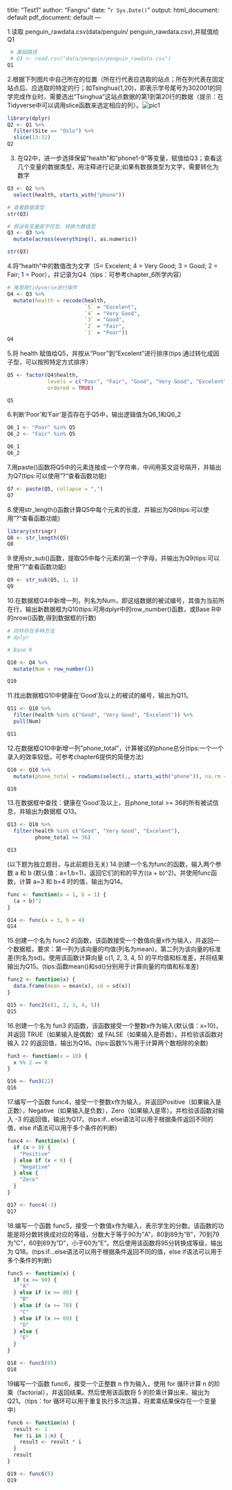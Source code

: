title: "Test1"
author: "Fangru"
date: "`r Sys.Date()`"
output:
  html_document: default
  pdf_document: default
---

1.读取 penguin_rawdata.csv(data/penguin/ penguin_rawdata.csv),并赋值给Q1

```r


 # 基础路径
 # Q1 <- read.csv("data/penguin/penguin_rawdata.csv")
Q1
```

2.根据下列图片中自己所在的位置（所在行代表应选取的站点；所在列代表在固定站点后、应选取的特定的行；如Tsinghua(1,20)，即表示学号尾号为302001的同学完成作业时，需要选出“Tsinghua”这站点数据的第1到第20行的数据（提示：在Tidyverse中可以调用slice函数来选定相应的列）。![pic1](picture/homework/pic1.png)

```r
library(dplyr)
Q2 <- Q1 %>%
  filter(Site == "Oslo") %>%
  slice(13:32)
Q2

```

3. 在Q2中，进一步选择保留“health”和“phone1-9”等变量，赋值给Q3；查看这几个变量的数据类型，用注释进行记录;如果有数据类型为文字，需要转化为数字
```r
Q3 <- Q2 %>%
  select(health, starts_with("phone"))

# 查看数据类型
str(Q3)

# 假设有变量是字符型，转换为数值型
Q3 <- Q3 %>%
  mutate(across(everything(), as.numeric))

str(Q3)
```

4.将“health”中的数值改为文字（5= Excelent; 4 = Very Good; 3 = Good; 2 = Fair; 1 = Poor），并记录为Q4（tips：可参考chapter_6所学内容）
```r
# 推荐用tidyverse进行操作
Q4 <- Q3 %>%
  mutate(health = recode(health,
                         `5` = "Excelent",
                         `4` = "Very Good",
                         `3` = "Good",
                         `2` = "Fair",
                         `1` = "Poor"))
Q4
```

5.将 health 赋值给Q5，并按从“Poor”到“Excelent”进行排序(tips:通过转化成因子型，可以按照特定方式排序）
```r

Q5 <- factor(Q4$health,
             levels = c("Poor", "Fair", "Good", "Very Good", "Excelent"),
             ordered = TRUE)

Q5
```

6.判断'Poor'和'Fair'是否存在于Q5中，输出逻辑值为Q6_1和Q6_2
```r

Q6_1 <- "Poor" %in% Q5
Q6_2 <- "Fair" %in% Q5

Q6_1
Q6_2
```

7.用paste()函数将Q5中的元素连接成一个字符串，中间用英文逗号隔开，并输出为Q7(tips:可以使用"?"查看函数功能)
```r

Q7 <- paste(Q5, collapse = ",")
Q7
```

8.使用str_length()函数计算Q5中每个元素的长度，并输出为Q8(tips:可以使用"?"查看函数功能)
```r
library(stringr)
Q8 <- str_length(Q5)
Q8
```

9.使用str_sub()函数，提取Q5中每个元素的第一个字母，并输出为Q9(tips:可以使用"?"查看函数功能)
```r

Q9 <- str_sub(Q5, 1, 1)
Q9
```

10.在数据框Q4中新增一列，列名为Num，即这组数据的被试编号，其值为当前所在行，输出新数据框为Q10(tips:可用dplyr中的row_number()函数，或Base R中的nrow()函数,得到数据框的行数)
```r
# 同样存在多种方法
# dplyr

# Base R

Q10 <- Q4 %>%
  mutate(Num = row_number())

Q10
```

11.找出数据框Q10中健康在'Good'及以上的被试的编号，输出为Q11。
```r
Q11 <- Q10 %>%
  filter(health %in% c("Good", "Very Good", "Excelent")) %>%
  pull(Num)

Q11

```
12.在数据框Q10中新增一列"phone_total"，计算被试的phone总分(tips:一个一个录入的效率较低，可参考chapter6提供的简便方法)
```r
Q10 <- Q10 %>%
  mutate(phone_total = rowSums(select(., starts_with("phone")), na.rm = TRUE))

Q10

```
13.在数据框中查找：健康在'Good'及以上，且phone_total >= 36的所有被试信息，并输出为数据框 Q13。
```r

Q13 <- Q10 %>%
  filter(health %in% c("Good", "Very Good", "Excelent"),
         phone_total >= 36)

Q13
```

(以下题为独立题目，与此前题目无关)
14.创建一个名为func的函数，输入两个参数 a 和 b (默认值：a=1,b=1)，返回它们的和的平方((a + b)^2)。并使用func函数，计算 a=3 和 b=4 时的值，输出为Q14。
```r

func <- function(a = 1, b = 1) {
  (a + b)^2
}

Q14 <- func(a = 3, b = 4)
Q14

```

15.创建一个名为 func2 的函数，该函数接受一个数值向量x作为输入，并返回一个数据框，要求：第一列为该向量的均值(列名为mean)，第二列为该向量的标准差(列名为sd)。使用该函数计算向量 c(1, 2, 3, 4, 5) 的平均值和标准差，并将结果输出为Q15。(tips:函数mean()和sd()分别用于计算向量的均值和标准差)
```r
func2 <- function(x) {
  data.frame(mean = mean(x), sd = sd(x))
}

Q15 <- func2(c(1, 2, 3, 4, 5))
Q15
```

16.创建一个名为 fun3 的函数，该函数接受一个整数x作为输入(默认值：x=10)，并返回 TRUE（如果输入是偶数）或 FALSE（如果输入是奇数）。并检验该函数对输入 22 的返回值，输出为Q16。(tips:函数%%用于计算两个数相除的余数)
```r
fun3 <- function(x = 10) {
  x %% 2 == 0
}

Q16 <- fun3(22)
Q16

```

17.编写一个函数 func4，接受一个整数x作为输入，并返回Positive（如果输入是正数），Negative（如果输入是负数），Zero（如果输入是零）。并检验该函数对输入 -3 的返回值，输出为Q17。(tips:if...else语法可以用于根据条件返回不同的值，else if语法可以用于多个条件的判断)
```r

func4 <- function(x) {
  if (x > 0) {
    "Positive"
  } else if (x < 0) {
    "Negative"
  } else {
    "Zero"
  }
}

Q17 <- func4(-3)
Q17

```

18.编写一个函数 func5，接受一个数值x作为输入，表示学生的分数。该函数的功能是将分数转换成对应的等级，分数大于等于90为"A"，80到89为"B"，70到79为"C"，60到69为"D"，小于60为"E"。然后使用该函数将95分转换成等级，输出为 Q18。(tips:if...else语法可以用于根据条件返回不同的值，else if语法可以用于多个条件的判断)
```r
func5 <- function(x) {
  if (x >= 90) {
    "A"
  } else if (x >= 80) {
    "B"
  } else if (x >= 70) {
    "C"
  } else if (x >= 60) {
    "D"
  } else {
    "E"
  }
}

Q18 <- func5(95)
Q18
```

19编写一个函数 func6，接受一个正整数 n 作为输入，使用 for 循环计算 n 的阶乘（factorial），并返回结果。然后使用该函数将 5 的阶乘计算出来，输出为 Q21。（tips：for 循环可以用于重复执行多次运算，将累乘结果保存在一个变量中）
```r
func6 <- function(n) {
  result <- 1
  for (i in 1:n) {
    result <- result * i
  }
  result
}

Q19 <- func6(5)
Q19
```
